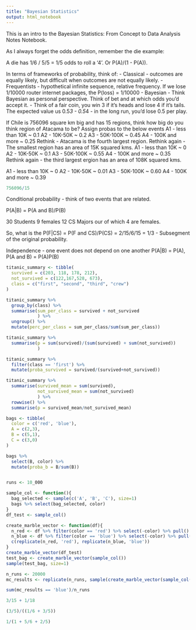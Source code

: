 ```yaml
---
title: "Bayesian Statistics"
output: html_notebook
---
```


This is an intro to the Bayesian Statistics: From Concept to Data Analysis Notes Notebook.

As I always forget the odds definition, remember the die example:

A die has 1/6 / 5/5 = 1/5 odds to roll a '4'. Or P(A)/(1 - P(A)).

In terms of frameworks of probability, think of:
- Classical - outcomes are equally likely, but difficult when outcomes are not equally likely.
- Frequentists - hypothetical infinite sequence, relative frequency. If we lose 1/10000 router internet packages, the P(loss) = 1/10000
- Bayesian - Think Bayesian as personal perspective. Think of bet and at which odds you'd accept it.
  - Think of a fair coin, you win 3 if it's heads and lose 4 if it's tails. The expected value us 0.5*3 - 0.5*4 - in the long run, you'd lose 0.5 per play. 
  
If Chile is 756096 square km big and has 15 regions, think how big do you think region of Atacama to be? Assign probas to the below events
A1 - less than 10K ~ 0.1
A2 - 10K-50K ~ 0.2
A3 - 50K-100K ~ 0.45
A4 - 100K and more ~ 0.25
Rethink - Atacama is the fourth largest region.
Rethink again - The smallest region has an area of 15K squared kms.
A1 - less than 10K ~ 0
A2 - 10K-50K ~ 0.1
A3 - 50K-100K ~ 0.55
A4 - 100K and more ~ 0.35
Rethink again - the third largest ergion has an area of 108K squared kms.

A1 - less than 10K ~ 0
A2 - 10K-50K ~ 0.01
A3 - 50K-100K ~ 0.60
A4 - 100K and more ~ 0.39


```r
756096/15
```

Conditional probability - think of two events that are related.

P(A|B) = P(A and B)/P(B)

30 Students
9 females
12 CS Majors our of which 4 are females.

So, what is the P(F|CS) = P(F and CS)/P(CS) = 2/15/6/15 = 1/3 - Subsegment of the original probability.

Independence - one event does not depend on one another  P(A|B) = P(A), P(A and B) = P(A)P(B)
```r
titanic_summary <- tibble(
  survived = c(203, 118, 178, 212),
  not_survived = c(122,167,528, 673),
  class = c("first", "second", "third", "crew")
)

titanic_summary %>% 
  group_by(class) %>% 
  summarise(sum_per_class = survived + not_survived
            ) %>% 
  ungroup() %>% 
  mutate(perc_per_class = sum_per_class/sum(sum_per_class))

titanic_summary %>% 
  summarise(p = sum(survived)/(sum(survived) + sum(not_survived))
            )

titanic_summary %>% 
  filter(class == 'first') %>% 
  mutate(proba_survived = survived/(survived+not_survived))

titanic_summary %>% 
  summarise(survived_mean = sum(survived),
            not_survived_mean = sum(not_survived)
            ) %>% 
  rowwise() %>% 
  summarise(p = survived_mean/not_survived_mean)
```
```r
bags <- tibble(
  color = c('red', 'blue'),
  A = c(2,3),
  B = c(5,1),
  C = c(3,0)
)

bags %>% 
  select(B, color) %>% 
  mutate(proba_b = B/sum(B))


runs <- 10_000

sample_col <- function(){
  bag_selected <- sample(c('A', 'B', 'C'), size=1)
  bags %>% select(bag_selected, color)
}
df_test <- sample_col()

create_marble_vector <- function(df){
  n_red <- df %>% filter(color == 'red') %>% select(-color) %>% pull()
  n_blue <- df %>% filter(color == 'blue') %>% select(-color) %>% pull()
  c(replicate(n_red, 'red'), replicate(n_blue, 'blue'))
}
create_marble_vector(df_test)
test_bag <- create_marble_vector(sample_col())
sample(test_bag, size=1)

n_runs <- 20000
mc_results <- replicate(n_runs, sample(create_marble_vector(sample_col()), size=1))

sum(mc_results == 'blue')/n_runs


```

```r
3/15 + 1/18

(3/5)/((1/6 + 3/5))

1/(1 + 5/6 + 2/5)
```



